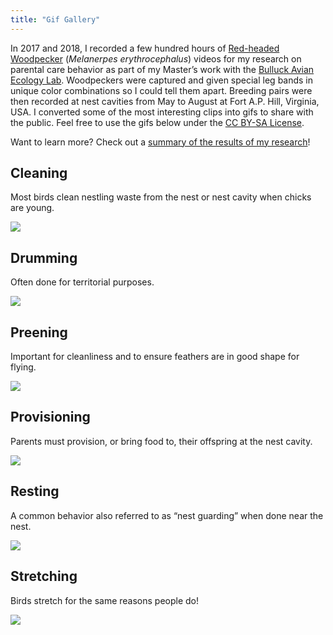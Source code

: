 ---
title: "Gif Gallery"
---

In 2017 and 2018, I recorded a few hundred hours of [Red-headed Woodpecker](https://www.allaboutbirds.org/guide/Red-headed_Woodpecker/overview) (<i>Melanerpes erythrocephalus</i>) videos for my research on parental care behavior as part of my Master's work with the [Bulluck Avian Ecology Lab](https://rampages.us/bullucklab/). Woodpeckers were captured and given special leg bands in unique color combinations so I could tell them apart. Breeding pairs were then recorded at nest cavities from May to August at Fort A.P. Hill, Virginia, USA. I converted some of the most interesting clips into gifs to share with the public. Feel free to use the gifs below under the [CC BY-SA License](https://creativecommons.org/licenses/by-sa/4.0/). 

Want to learn more? Check out a [summary of the results of my research](https://lawalter.github.io/projects.html#research)!

## Cleaning

Most birds clean nestling waste from the nest or nest cavity when chicks are young.

![](gifs/clean_clip.gif){fig-alt="gif of Red-headed Woodpecker cleaning a nest cavity"}

## Drumming

Often done for territorial purposes.

![](gifs/drumming.gif){fig-alt="gif of a drumming Red-headed Woodpecker"}

## Preening

Important for cleanliness and to ensure feathers are in good shape for flying.

![](gifs/preening_puffy.gif){fig-alt="gif of a preening Red-headed Woodpecker"}

## Provisioning

Parents must provision, or bring food to, their offspring at the nest cavity.

![](gifs/prov_clip_1.gif){fig-alt="gif of Red-headed Woodpecker bringing food to the nest"}

## Resting

A common behavior also referred to as "nest guarding" when done near the nest.

![](gifs/stat.gif){fig-alt="gif of a resting Red-headed Woodpecker"}

## Stretching

Birds stretch for the same reasons people do!

![](gifs/stretch.gif){fig-alt="gif of a stretching Red-headed Woodpecker"}